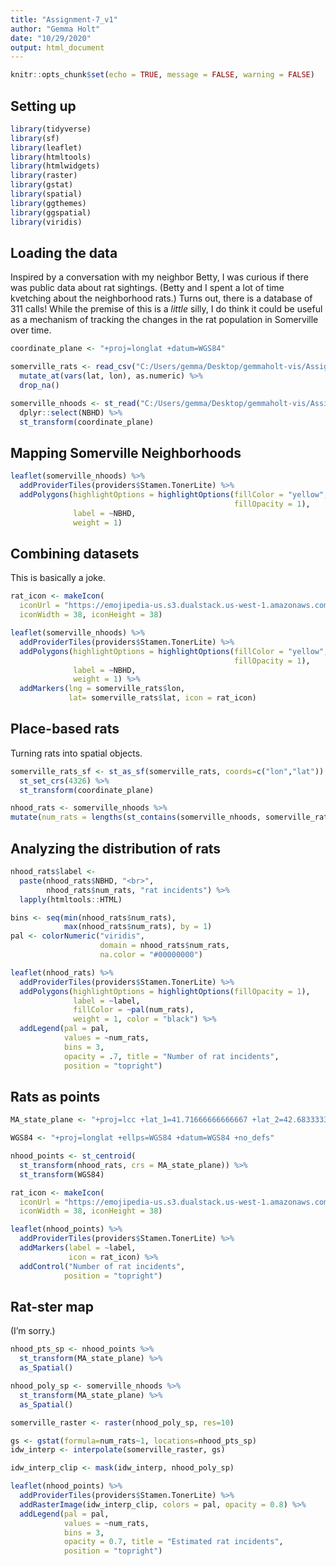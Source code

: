 ```yaml
---
title: "Assignment-7_v1"
author: "Gemma Holt"
date: "10/29/2020"
output: html_document
---
```


```r
knitr::opts_chunk$set(echo = TRUE, message = FALSE, warning = FALSE)
```


## Setting up
```r
library(tidyverse)
library(sf)
library(leaflet)
library(htmltools)
library(htmlwidgets)
library(raster)
library(gstat)
library(spatial)
library(ggthemes)
library(ggspatial)
library(viridis)
```


## Loading the data
Inspired by a conversation with my neighbor Betty, I was curious if there was public data about rat sightings. (Betty and I spent a lot of time kvetching about the neighborhood rats.) Turns out, there is a database of 311 calls! While the premise of this is a *little* silly, I do think it could be useful as a mechanism of tracking the changes in the rat population in Somerville over time.
```r
coordinate_plane <- "+proj=longlat +datum=WGS84"

somerville_rats <- read_csv("C:/Users/gemma/Desktop/gemmaholt-vis/Assignment-7-files/Rat_Data.csv") %>%
  mutate_at(vars(lat, lon), as.numeric) %>%
  drop_na()

somerville_nhoods <- st_read("C:/Users/gemma/Desktop/gemmaholt-vis/Assignment-7-files/Neighborhoods/Neighborhoods.shp", quiet = TRUE) %>%
  dplyr::select(NBHD) %>%
  st_transform(coordinate_plane)
```


## Mapping Somerville Neighborhoods
```r
leaflet(somerville_nhoods) %>%
  addProviderTiles(providers$Stamen.TonerLite) %>%
  addPolygons(highlightOptions = highlightOptions(fillColor = "yellow",
                                                  fillOpacity = 1),
              label = ~NBHD,
              weight = 1)
```


## Combining datasets
This is basically a joke. 
```r
rat_icon <- makeIcon(
  iconUrl = "https://emojipedia-us.s3.dualstack.us-west-1.amazonaws.com/thumbs/240/apple/237/rat_1f400.png",
  iconWidth = 38, iconHeight = 38)

leaflet(somerville_nhoods) %>%
  addProviderTiles(providers$Stamen.TonerLite) %>%
  addPolygons(highlightOptions = highlightOptions(fillColor = "yellow",
                                                  fillOpacity = 1),
              label = ~NBHD,
              weight = 1) %>%
  addMarkers(lng = somerville_rats$lon,
             lat= somerville_rats$lat, icon = rat_icon)


```

## Place-based rats
Turning rats into spatial objects. 
```r
somerville_rats_sf <- st_as_sf(somerville_rats, coords=c("lon","lat")) %>%
  st_set_crs(4326) %>%
  st_transform(coordinate_plane)

nhood_rats <- somerville_nhoods %>%
mutate(num_rats = lengths(st_contains(somerville_nhoods, somerville_rats_sf)))
```


## Analyzing the distribution of rats
```r
nhood_rats$label <-
  paste(nhood_rats$NBHD, "<br>",
        nhood_rats$num_rats, "rat incidents") %>%
  lapply(htmltools::HTML)

bins <- seq(min(nhood_rats$num_rats),
            max(nhood_rats$num_rats), by = 1)
pal <- colorNumeric("viridis", 
                    domain = nhood_rats$num_rats,
                    na.color = "#00000000")

leaflet(nhood_rats) %>%
  addProviderTiles(providers$Stamen.TonerLite) %>%
  addPolygons(highlightOptions = highlightOptions(fillOpacity = 1),
              label = ~label,
              fillColor = ~pal(num_rats),
              weight = 1, color = "black") %>% 
  addLegend(pal = pal, 
            values = ~num_rats,
            bins = 3,
            opacity = .7, title = "Number of rat incidents",
            position = "topright")
```


## Rats as points
```r
MA_state_plane <- "+proj=lcc +lat_1=41.71666666666667 +lat_2=42.68333333333333 +lat_0=41 +lon_0=-71.5 +x_0=200000 +y_0=750000 +ellps=GRS80 +units=m +no_defs "

WGS84 <- "+proj=longlat +ellps=WGS84 +datum=WGS84 +no_defs"

nhood_points <- st_centroid(
  st_transform(nhood_rats, crs = MA_state_plane)) %>%
  st_transform(WGS84)

rat_icon <- makeIcon(
  iconUrl = "https://emojipedia-us.s3.dualstack.us-west-1.amazonaws.com/thumbs/240/apple/237/rat_1f400.png",
  iconWidth = 38, iconHeight = 38)

leaflet(nhood_points) %>%
  addProviderTiles(providers$Stamen.TonerLite) %>%
  addMarkers(label = ~label,
             icon = rat_icon) %>% 
  addControl("Number of rat incidents",
            position = "topright")
```



## Rat-ster map
(I'm sorry.) 
```r
nhood_pts_sp <- nhood_points %>%
  st_transform(MA_state_plane) %>%
  as_Spatial()

nhood_poly_sp <- somerville_nhoods %>%
  st_transform(MA_state_plane) %>%
  as_Spatial()

somerville_raster <- raster(nhood_poly_sp, res=10)

gs <- gstat(formula=num_rats~1, locations=nhood_pts_sp)
idw_interp <- interpolate(somerville_raster, gs)

idw_interp_clip <- mask(idw_interp, nhood_poly_sp)

leaflet(nhood_points) %>%
  addProviderTiles(providers$Stamen.TonerLite) %>%
  addRasterImage(idw_interp_clip, colors = pal, opacity = 0.8) %>% 
  addLegend(pal = pal, 
            values = ~num_rats,
            bins = 3,
            opacity = 0.7, title = "Estimated rat incidents",
            position = "topright")

```

